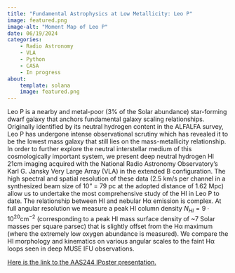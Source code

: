 ```yaml
---
title: "Fundamental Astrophysics at Low Metallicity: Leo P"
image: featured.png
image-alt: "Moment Map of Leo P"
date: 06/19/2024
categories:
    - Radio Astronomy
    - VLA
    - Python
    - CASA
    - In progress
about: 
    template: solana
    image: featured.png
---
```


Leo P is a nearby and metal-poor (3% of the Solar abundance) star-forming dwarf galaxy that anchors fundamental galaxy scaling relationships. Originally identified by its neutral hydrogen content in the ALFALFA survey, Leo P has undergone intense observational scrutiny which has revealed it to be the lowest mass galaxy that still lies on the mass-metallicity relationship. In order to further explore the neutral interstellar medium of this cosmologically important system, we present deep neutral hydrogen HI 21cm imaging acquired with the National Radio Astronomy Observatory’s Karl G. Jansky Very Large Array (VLA) in the extended B configuration. The high spectral and spatial resolution of these data (2.5 km/s per channel in a synthesized beam size of 10" = 79 pc at the adopted distance of 1.62 Mpc) allow us to undertake the most comprehensive study of the HI in Leo P to date. The relationship between HI and nebular Hα emission is complex. At full angular resolution we measure a peak HI column density $N_{HI} = 9\cdot10^{20} \text{cm}^{-2}$ (corresponding to a peak HI mass surface density of ~7 Solar masses per square parsec) that is slightly offset from the Hα maximum (where the extremely low oxygen abundance is measured). We compare the HI morphology and kinematics on various angular scales to the faint Hα loops seen in deep MUSE IFU observations.


[Here is the link to the AAS244 IPoster presentation.](https://aas242-aas.ipostersessions.com/?s=39-6E-AF-E3-05-09-6E-8F-62-A7-84-DD-78-3A-36-43)
